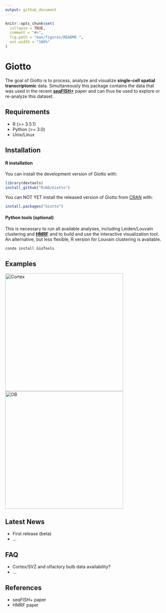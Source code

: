 ```yaml
---
output: github_document
---
```


<!-- README.md is generated from README.Rmd. Please edit that file -->

```r
knitr::opts_chunk$set(
  collapse = TRUE,
  comment = "#>",
  fig.path = "man/figures/README-",
  out.width = "100%"
)
```
# Giotto

<!-- badges: start -->
<!-- badges: end -->

The goal of Giotto is to process, analyze and visualize **single-cell spatial transcriptomic** data. Simultaneously this package contains the data that was used in the recent [**seqFISH+**](https://www.nature.com/articles/s41586-019-1049-y) paper and can thus be used to explore or re-analyze this dataset.

## Requirements

- R (>= 3.5.1)
- Python (>= 3.0)
- Unix/Linux


## Installation

#### R installation

You can install the development version of Giotto with:

``` r
library(devtools)
install_github("RubD/Giotto")
```

You can NOT YET install the released version of Giotto from [CRAN](https://CRAN.R-project.org) with:

``` r
install.packages("Giotto")
```

#### Python tools (optional)  
This is necessary to run all available analyses, including Leiden/Louvain clustering and [**HMRF**](http://www.nature.com/articles/nbt.4260) and to build and use the interactive visualization tool. An alternative, but less flexible, R version for Louvain clustering is available.

``` python
conda install GioTools
```




## Examples

[![Cortex](./inst/images/cortex_image_summary.png){width=10cm}](./inst/examples/mouse_cortex_svz/mouse_cortex_example.md)
[![OB](./inst/images/OB_image_summary.png){width=10cm}](./inst/examples/mouse_cortex_svz/mouse_olfactory_bulb_example.md)



## Latest News

- First release (beta)
- ...


## FAQ  

- Cortex/SVZ and olfactory bulb data availability?
- ...  


## References

- seqFISH+ paper 
- HMRF paper





